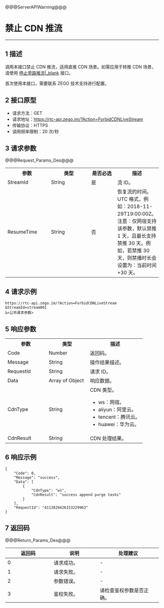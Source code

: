 <style>
table th:nth-of-type(1) {width: 30%;}
table th:nth-of-type(2) {width: 30%;}
table {width: 100%;}
</style>

@@@ServerAPIWarning@@@

# 禁止 CDN 推流

---

## 1 描述

调用本接口禁止 CDN 推流，适用直推 CDN 场景。如需应用于转推 CDN 场景，请使用 [停止旁路推流\|_blank](!media/DeleteCDNTransferRule) 接口。


<div class="mk-warning">

首次使用本接口，需要联系 ZEGO 技术支持进行配置。
</div>

## 2 接口原型

- 请求方法：GET
- 请求地址：https://rtc-api.zego.im/?Action=ForbidCDNLiveStream
- 传输协议：HTTPS
- 调用频率限制：20 次/秒


## 3 请求参数

@@@Request_Params_Des@@@

<table>
  <colgroup>
    <col width="20%">
    <col width="20%">
    <col width="20%">
    <col width="40%">
  </colgroup>
<tbody><tr>
<th>参数</th>
<th>类型</th>
<th>是否必选</th>
<th>描述</th>
</tr>
<tr>
<td>StreamId</td>
<td>String</td>
<td>是</td>
<td>流 ID。</td>
</tr>
<tr>
<td>ResumeTime</td>
<td>String</td>
<td>否</td>
<td>恢复流的时间。UTC 格式，例如：2018-11-29T19:00:00Z。<br>
注意：仅网宿支持该参数，默认禁推 1 天，且最长支持禁推 30 天。例如，若禁推 30 天，则禁播时长会设置为：当前时间 +30 天。</td>
</tr>
</tbody></table>


## 4 请求示例

```
https://rtc-api.zego.im/?Action=ForbidCDNLiveStream
&StreamId=stream001
&<公共请求参数>
```

## 5 响应参数


<table class="collapsible-table" >
  <colgroup>
    <col width="30%">
    <col width="30%">
    <col width="40%">
  </colgroup>
<tbody><tr data-row-level="1">
<th>参数</th>
<th>类型</th>
<th>描述</th>
</tr>
<tr data-row-level="2">
<td>Code</td>
<td>Number</td>
<td>返回码。</td>
</tr>
<tr data-row-level="3">
<td>Message</td>
<td>String</td>
<td>操作结果描述。</td>
</tr>
<tr data-row-level="4">
<td>RequestId</td>
<td>String</td>
<td>请求 ID。</td>
</tr>
<tr data-row-level="5" data-row-child="true">
<td>Data</td>
<td>Array of Object</td>
<td>响应数据。</td>
</tr>
<tr data-row-level="5-1">
<td>CdnType</td>
<td>String</td>
<td>CDN 类型。<ul><li>ws：网宿。</li><li>aliyun：阿里云。</li><li>tencent：腾讯云。</li><li>huawei：华为云。</li></ul></td>
</tr>
<tr data-row-level="5-2">
<td>CdnResult</td>
<td>String</td>
<td>CDN 处理结果。</td>
</tr>
</tbody></table>



## 6 响应示例

```
{
    "Code": 0,
    "Message": "success",
    "Data": [
        {
            "CdnType": "ws",
            "CdnResult": "success append purge tasks"
        }
    ],
    "RequestId": "4113829426153229963"
}
```

## 7 返回码

@@@Return_Params_Des@@@

|返回码|说明|处理建议|
|-----|------|-----|
| 0 | 请求成功。 |-|
| 1 | 请求失败。 |-|
| 2 | 参数错误。 |-|
| 3 | 鉴权失败。 | 请检查鉴权参数是否正确。|
